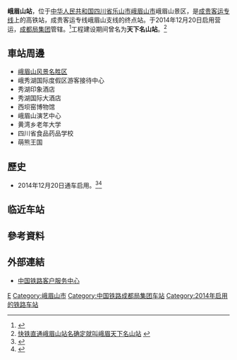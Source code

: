 {{Expand|time=2016-03-18T07:37:17+00:00}}
{{Infobox China railway station
|车站名称 =峨眉山站
|图片 =
|图片介绍 = 峨眉山站站房外觀
|车站名称拼音 = Emeishan
|英文名称=Emeishan Railway Station
|车站代码 = 
|电报码 = IXW
|拼音码 = EMS
|车站位置 = [[四川省|四川省]][[乐山市|乐山市]][[峨眉山市|峨眉山市]]峨眉山景区
|坐标 = {{coord|29|34|42.73|N|103|27|52.30|E|display=inline,title}}
|归属 =[[成都局集团|成都局集团]]
|线路 = [[成贵客运专线|成贵客运专线]]
|车站等级 = 
|月台数目 = 2
|股道数目 = 3
}}
'''峨眉山站'''，位于[[中华人民共和国|中华人民共和国]][[四川省|四川省]][[乐山市|乐山市]][[峨眉山市|峨眉山市]]峨眉山景区，是[[成贵客运专线|成贵客运专线]]上的高铁站，成贵客运专线峨眉山支线的终点站。于2014年12月20日启用营运，[[成都局集团|成都局集团]]管辖。<ref>{{Cite web |url=http://sichuan.scol.com.cn/lsxw/content/2014-12/19/content_9933403.htm?node=956 |title=峨眉山站准备就绪 只等动车来 |access-date=2016-03-18 |archive-date=2016-05-31 |archive-url=https://web.archive.org/web/20160531005053/http://sichuan.scol.com.cn/lsxw/content/2014-12/19/content_9933403.htm?node=956 |dead-url=no }}</ref>工程建设期间曾名为'''天下名山站'''。<ref>[http://cdsb.newssc.org/html/2010-04/01/content_886057.htm 快铁直通峨眉山站名确定就叫峨眉天下名山站] {{Wayback|url=http://cdsb.newssc.org/html/2010-04/01/content_886057.htm |date=20100404055339 }}</ref>

==車站周邊==
* [[峨眉山风景名胜区|峨眉山风景名胜区]]
* 峨秀湖国际度假区游客接待中心
* 秀湖印象酒店
* 秀湖国际大酒店
* 西坝窑博物馆
* 峨眉山演艺中心
* 黄湾乡老年大学
* 四川省食品药品学校
* 萌熊王国

==歷史==
* 2014年12月20日通车启用。<ref>{{Cite web |url=http://news.youth.cn/jy/201508/t20150826_7050744_5.htm |title=峨眉山的高铁时代 |access-date=2016-03-18 |archive-date=2016-03-25 |archive-url=https://web.archive.org/web/20160325152509/http://news.youth.cn/jy/201508/t20150826_7050744_5.htm |dead-url=no }}</ref><ref>{{Cite web |url=http://hebei.ifeng.com/travel/detail_2015_08/26/4279729_0.shtml |title=成绵乐城际铁路正式开通 峨眉山迎来高铁时代 |access-date=2016-03-18 |archive-date=2016-03-26 |archive-url=https://web.archive.org/web/20160326011540/http://hebei.ifeng.com/travel/detail_2015_08/26/4279729_0.shtml |dead-url=no }}</ref>

== 临近车站 ==
{{start rail box|[[中国铁路|中国铁路]]}}
{{s-inop|[[峨眉站|峨眉站]]|{{站|成都东}}方向}}
{{s-line|[[成贵客运专线|成贵客运专线]]<br />← 5km 峨眉山站{{0}}{{0}}{{0}}{{0}}{{0}}}}
{{Terminus}}
{{end box}}
==參考資料==
{{reflist}}
==外部連結==
* [http://www.12306.cn/mormhweb/ 中国铁路客户服务中心] {{Wayback|url=http://www.12306.cn/mormhweb/ |date=20180205163941 }}
{{China-rail-stub}}
{{成贵客运专线}}
[[Category:乐山市铁路车站|E]]
[[Category:峨眉山市|Category:峨眉山市]]
[[Category:中国铁路成都局集团车站|Category:中国铁路成都局集团车站]]
[[Category:2014年启用的铁路车站|Category:2014年启用的铁路车站]]